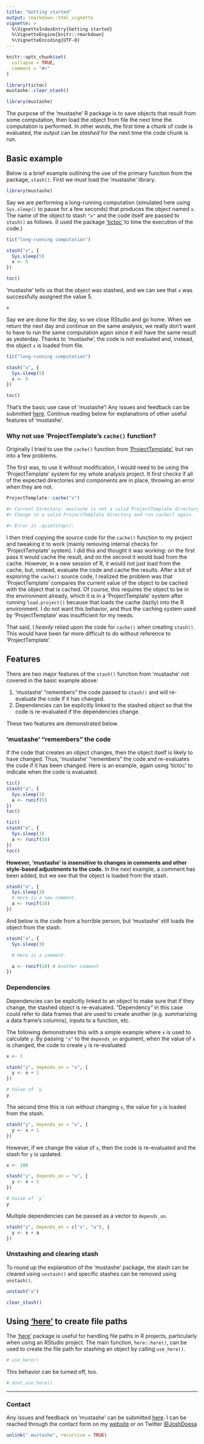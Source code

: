 ```yaml
---
title: "Getting started"
output: rmarkdown::html_vignette
vignette: >
  %\VignetteIndexEntry{Getting started}
  %\VignetteEngine{knitr::rmarkdown}
  %\VignetteEncoding{UTF-8}
---
```


```r
knitr::opts_chunk$set(
  collapse = TRUE,
  comment = "#>"
)

library(tictoc)
mustashe::clear_stash()
```

```r
library(mustashe)
```

The purpose of the 'mustashe' R package is to save objects that result from some computation, then load the object from file the next time the computation is performed.
In other words, the first time a chunk of code is evaluated, the output can be *stashed* for the next time the code chunk is run.

## Basic example

Below is a brief example outlining the use of the primary function from the package, `stash()`.
First we must load the 'mustashe' library.

```r
library(mustashe)
```

Say we are performing a long-running computation (simulated here using `Sys.sleep()` to pause for a few seconds) that produces the object named `x`.
The name of the object to stash `"x"` and the code itself are passed to `stash()` as follows.
(I used the package ['tictoc'](https://CRAN.R-project.org/package=tictoc) to time the execution of the code.)

```r
tic("long-running computation")

stash("x", {
  Sys.sleep(5)
  x <- 5
})

toc()
```

'mustashe' tells us that the object was stashed, and we can see that `x` was successfully assigned the value 5.

```r
x
```

Say we are done for the day, so we close RStudio and go home.
When we return the next day and continue on the same analysis, we really don't want to have to run the same computation again since it will have the same result as yesterday.
Thanks to 'mustashe', the code is not evaluated and, instead, the object `x` is loaded from file.

```r
tic("long-running computation")

stash("x", {
  Sys.sleep(5)
  x <- 5
})

toc()
```

That's the basic use case of 'mustashe'!
Any issues and feedback can be submitted [here](https://github.com/jhrcook/mustashe/issues).
Continue reading below for explanations of other useful features of 'mustashe'.

### Why not use 'ProjectTemplate's `cache()` function?

Originally I tried to use the `cache()` function from ['ProjectTemplate'](https://CRAN.R-project.org/package=ProjectTemplate), but ran into a few problems.

The first was, to use it without modification, I would need to be using the 'ProjectTemplate' system for my whole analysis project. It first checks if all of the expected directories and components are in place, throwing an error when they are not.

```r
ProjectTemplate::cache("x")

#> Current Directory: mustashe is not a valid ProjectTemplate directory because one or more mandatory directories are missing.  If you believe you are in a ProjectTemplate directory and seeing this message in error, try running migrate.project().  migrate.project() will ensure the ProjectTemplate structure is consistent with your version of ProjectTemplate.
#> Change to a valid ProjectTemplate directory and run cache() again.

#> Error in .quietstop():
```

I then tried copying the source code for the `cache()` function to my project and tweaking it to work (mainly removing internal checks for 'ProjectTemplate' system).
I did this and thought it was working: on the first pass it would cache the result, and on the second it would load from the cache.
However, in a new session of R, it would not just load from the cache, but, instead, evaluate the code and cache the results.
After a bit of exploring the `cache()` source code, I realized the problem was that 'ProjectTemplate' compares the current value of the object to be cached with the object that is cached.
Of course, this requires the object to be in the environment already, which it is in a 'ProjectTemplate' system after running `load.project()` because that loads the cache (lazily) into the R environment.
I do not want this behavior, and thus the caching system used by 'ProjectTemplate' was insufficient for my needs.

That said, I *heavily* relied upon the code for `cache()` when creating `stash()`.
This would have been far more difficult to do without reference to 'ProjectTemplate'.


## Features

There are two major features of the `stash()` function from 'mustashe' not covered in the basic example above:

1. 'mustashe' "remembers" the code passed to `stash()` and will re-evaluate the code if it has changed.
2. Dependencies can be explicitly linked to the stashed object so that the code is re-evaluated if the dependencies change.

These two features are demonstrated below.

### 'mustashe' "remembers" the code

If the code that creates an object changes, then the object itself is likely to have changed.
Thus, 'mustashe' "remembers" the code and re-evaluates the code if it has been changed.
Here is an example, again using 'tictoc' to indicate when the code is evaluated.

```r
tic()
stash("a", {
  Sys.sleep(3)
  a <- runif(5)
})
toc()
```

```r
tic()
stash("a", {
  Sys.sleep(3)
  a <- runif(10)
})
toc()
```

**However, 'mustashe' is insensitive to changes in comments and other style-based adjustments to the code.**
In the next example, a comment has been added, but we see that the object is loaded from the stash.

```r
stash("a", {
  Sys.sleep(3)
  # Here is a new comment.
  a <- runif(10)
})
```

And below is the code from a horrible person, but 'mustashe' still loads the object from the stash.

```r
stash("a", {
  Sys.sleep(3)

  # Here is a comment.

  a <- runif(10) # Another comment
})
```

### Dependencies

Dependencies can be explicitly linked to an object to make sure that if they change, the stashed object is re-evaluated.
"Dependency" in this case could refer to data frames that are used to create another (e.g. summarizing a data frame's columns), inputs to a function, etc.

The following demonstrates this with a simple example where `x` is used to calculate `y`.
By passing `"x"` to the `depends_on` argument, when the value of `x` is changed, the code to create `y` is re-evaluated

```r
x <- 1

stash("y", depends_on = "x", {
  y <- x + 1
})

# Value of `y`
y
```

The second time this is run without changing `x`, the value for `y` is loaded from the stash.

```r
stash("y", depends_on = "x", {
  y <- x + 1
})
```

However, if we change the value of `x`, then the code is re-evaluated and the stash for `y` is updated.

```r
x <- 100

stash("y", depends_on = "x", {
  y <- x + 1
})

# Value of `y`
y
```

Multiple dependencies can be passed as a vector to `depends_on`.

```r
stash("y", depends_on = c("x", "a"), {
  y <- x + a
})
```



### Unstashing and clearing stash

To round up the explanation of the 'mustashe' package, the stash can be cleared using `unstash()` and specific stashes can be removed using `unstash()`.

```r
unstash("a")
```

```r
clear_stash()
```


## Using ['here'](https://here.r-lib.org) to create file paths

The ['here'](https://here.r-lib.org) package is useful for handling file paths in R projects, particularly when using an RStudio project.
The main function, `here::here()`, can be used to create the file path for stashing an object by calling `use_here()`.

```r
# use_here()
```

This behavior can be turned off, too.

```r
# dont_use_here()
```


---

### Contact

Any issues and feedback  on 'mustashe' can be submitted [here](https://github.com/jhrcook/mustashe/issues).
I can be reached through the contact form on my [website](https://joshuacook.netlify.app) or on Twitter [\@JoshDoesa](https://twitter.com/JoshDoesa)

```r
unlink(".mustashe", recursive = TRUE)
```
